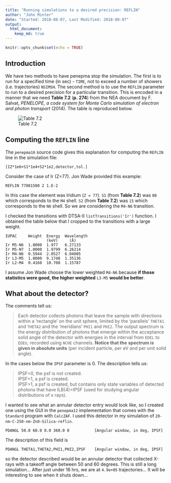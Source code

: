 ```yaml
---
title: "Running simulations to a desired precision: REFLIN"
author: "John Minter"
date: "Started: 2018-08-07, Last Modified: 2018-08-07"
output:
  html_document:
    keep_md: true
---
```


```r
knitr::opts_chunk$set(echo = TRUE)
```

## Introduction

We have two methods to have penepma stop the simulation. The first is to 
run for a specified time (in sec) - `TIME`, not to exceed a number of showers
(i.e. trajectories) `NSIMSH`. The second method is to use the `REFLIN` parameter
to run to a desired precision for a particular transition. This is encoded in
a manner that we need **Table 7.2** (**p. 274**) from the NEA document by F. Salvat,
*PENELOPE, a code system for Monte Carlo simulation of electron and photon transport*
(2014). The table is reproduced below.

![Table 7.2](./img/penepma-2014-shell-nomenclature.png)

## Computing the `REFLIN` line

The `penepma16` source code gives this explanation for computing the `REFLIN`
line in the simulation file:

```
[IZ*1e6+S1*1e4+S2*1e2,detector,tol.]
```

Consider the case of Ir (Z=77). Jon Wade provided this example:

```
REFLIN 77081500 2 1.E-2
```

In this case the element was Iridium (`Z = 77`). `S1` (from **Table 7.2**)
was `08` which corresponds to the `M4` shell. `S2` (from **Table 7.2**) was `15`
which corresponds to the `N6` shell. So we are considering the `M4-N6`
transition.

I checked the transitions with DTSA-II `listTransitions('Ir')` function.
I obtained the table below that I cropped to the transitions with a large weight.

```
IUPAC     Weight  Energy  Wavelength
                  (keV)     (Å)
Ir M5-N6  1.0000  1.977   6.27133
Ir M5-N7  1.0000  1.9799  6.26214
Ir M4-N6  0.5944  2.0527  6.04005
Ir L3-M5  1.0000  9.1748  1.35136
Ir L2-M4  0.4168  10.708  1.15787
```


I assume Jon Wade choose the lower weighted `M4-N6` because
**if those statistics were good, the higher weighted** `L3-M5`
**would be better**.


## What about the detector?

The comments tell us:

> Each detector collects photons that leave the sample with directions
> within a 'rectangle' on the unit sphere, limited by the 'parallels'
> `THETA1` and `THETA2` and the 'meridians' `PHI1` and `PHI2`. 
> The output spectrum is the energy distribution of photons that emerge within
> the acceptance solid angle of the detector with energies in the interval
> from `EDEL` to `EDEU`, recorded using `NCHE` channels. **Notice that the**
> **spectrum is given in absolute units** (per incident particle, per eV
> and per unit solid angle).

In the cases below the `IPSF` parameter is 0. The description tells us:

> IPSF=0, the psf is not created.    
> IPSF=1, a psf is created.    
> IPSF>1, a psf is created, but contains only state variables
> of detected photons that have ILB(4)=IPSF (used for studying angular
> distributions of x rays).



I wanted to see what an annular detector entry would look like, so I created one
using the GUI in the `penepma12` implementation that comes with the `Standard`
program with `CalcZAF`. I used this detector in my simulation of 
`20-nm-C-250-nm-ZnO-Silica-reflin`. 

```
PDANGL 50.0 60.0 0.0 360.0 0           [Angular window, in deg, IPSF]
```

The description of this field is

```
PDANGL THETA1,THETA2,PHI1,PHI2,IPSF    [Angular window, in deg, IPSF]
```

so the detector described would be an annular detector that collected X-rays
with a takeoff angle between 50 and 60 degrees.
This is still a long simulation... After just under 16 hrs, we are at
`4.9e+05` trajectories... It will be interesting to see when it shuts down...




